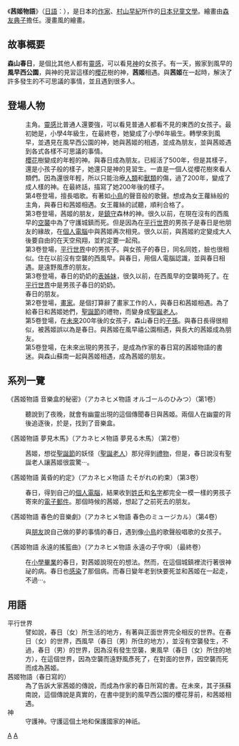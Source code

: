 {{Japanese|japanese=アカネヒメ物語|kana=あかねひめものがたり|romaji=Akanehime Monogatari}}
《'''茜姬物語'''》（[[日語|日語]]：{{lang|ja|アカネヒメ物語}}），是日本的[[作家|作家]]、[[村山早紀|村山早紀]]所作的[[日本|日本]][[兒童文學|兒童文學]]。繪畫由[[森友典子|森友典子]]擔任。漫畫風的繪畫。

== 故事概要 ==
'''森山春日'''，是個比其他人都有[[靈感|靈感]]，可以看見[[神|神]]的女孩子。有一天，搬家到風早的'''風早西公園'''，與神的見習這樣的[[櫻花|櫻花]]樹的神，'''茜姬'''相遇。與'''茜姬'''在一起時，解決了許多發生的不可思議的事情，並且遇到很多人。

== 登場人物 ==
;{{nihongo|森山春日（女）|森山はるひ（女）}} 
:主角。[[靈感|靈感]]比普通人還要強，可以看見普通人都看不見的東西的女孩子。最初她是，小學4年級生，在最終卷，她變成了小學6年級生。轉學來到風早，並遇見在風早西公園的神，她與茜姬的相遇，並成為朋友，並與茜姬遇到各式各樣不可思議的事情。
;{{nihongo|茜姬|アカネヒメ}} 
:[[櫻花|櫻花]]樹變成的年輕的神。與春日成為朋友。已經活了500年，但是其樣子，還是小孩子般的樣子，她還只是神的見習生。一直是一個人從櫻花樹來看人類們。因為還很年輕，所以只能治療[[人類|人類]]和[[獸類|獸類]]的傷，過了200年，變成了成人樣的神。在最終話，描寫了她200年後的樣子。
;{{nihongo|夢子|夢子}} 
:第4卷登場，擅長唱歌。有著如[[鳥|小鳥]]的聲音般的歌聲。想成為女王蘿絲般的主角，與春日和茜姬相遇。女王蘿絲的試聽，順利合格了。
;{{nihongo|遠野風彥|トオノカゼヒコ}} 
:第3卷登場，茜姬的朋友，是[[鎮守|鎮守]]森林的神。很久以前，在現在沒有的西風早的[[空襲|空襲]]中為了守護城鎮而死。但是因為在[[平行世界|平行世界]]的男孩子是春日是他朋友的緣故，在[[個人電腦|個人電腦]]中與茜姬再次相見。很久以前，與茜姬約定變成大人後要自由的在天空飛翔，並約定要一起飛。
;{{nihongo|森山春日（男）|森山はるひ（男）}} 
:第3卷登場，[[平行世界|平行世界]]中的男孩子。與女孩子的春日，同名同姓，臉也很相似。住在以前沒有空襲的西風早。與春日，用個人電腦認識，並與春日相遇。是遠野風彥的朋友。
;{{nihongo|鞠枝|鞠枝}} 
:第3卷登場，春日的奶奶的[[表親|表姊妹]]，很久以前，在西風早的空襲時死了。在[[平行世界|平行世界]]中是男孩子春日的奶奶。
;{{nihongo|梨花（女）|りかちゃん（女）}} 
:春日的朋友。
;{{nihongo|青空先生|青空さん}} 
:第2卷登場，[[畫家|畫家]]。是個打算辭了畫家工作的人，與春日和茜姬相遇。為了給春日和茜姬她們，[[聖誕節|聖誕節]]的禮物，而變身成[[聖誕老人|聖誕老人]]。
;{{nihongo|森山蘇南|森山ソナ}} 
:第5卷登場，在[[未來|未來]]200年後的女孩子，森山春日的[[親屬|子孫]]。與春日長得很相似，被茜姬誤以為是春日。與茜姬在風早禧公園相遇，與長大的茜姬成為朋友。
;{{nihongo|春日（男）|はるひ（男）}} 
:第5卷登場，在未來出現的男孩子，是成為作家的春日寫的茜姬物語的書迷。與森山蘇南一起與茜姬相遇，成為茜姬的朋友。

== 系列一覽 ==
《茜姬物語 音樂盒的秘密》（アカネヒメ物語 オルゴールのひみつ）（第1卷）
:聽說到了夜晚，就會有幽靈出現的這個傳聞春日與茜姬。兩個人在幽靈的背後追逐後，於是，找到了音樂盒。
《茜姬物語 夢見木馬》（アカネヒメ物語 夢見る木馬）（第2卷）
:茜姬，想從[[聖誕節|聖誕節]]的妖怪（[[聖誕老人|聖誕老人]]）那兒得到[[禮物|禮物]]，但是，春日說沒有聖誕老人讓茜姬很震驚···。
《茜姬物語 黃昏的約定》（アカネヒメ物語 たそがれの約束）（第3卷）
:春日，得到自己的[[個人電腦|個人電腦]]，結果收到[[姓氏|姓氏]]和[[名字|名字]]都完全一模一樣的男孩子寄來的[[電子郵件|電子郵件]]。那個時候的茜姬，想起了之前死去的朋友。
《茜姬物語 春色的音樂劇》（アカネヒメ物語 春色のミュージカル）（第4卷）
:與[[朋友|朋友]]說自己做的夢的事情的春日，遇到像[[鳥|小鳥]]的歌聲般唱歌的女孩子。
《茜姬物語 永遠的搖籃曲》（アカネヒメ物語 永遠の子守唄）（最終卷）
:在[[小學|小學]][[畢業|畢業]]的春日，對茜姬說現在的想法。然而，在這個城鎮裡流行著很神祕的病。春日也[[感染|感染]]了那個病。而春日變年老到快要死並和茜姬在一起走，不過···。

== 用語 ==
;平行世界
:譬如說，春日（女）所生活的地方，有著與正面世界完全相反的世界。在春日（女）的世界，西風早（春日（男）所住的地方），並沒有空襲發生，不過，春日（男）的世界，因為沒有發生空襲，東風早（春日（女）所住的地方），在這個世界，因為空襲而遠野風彥死了，在對面的世界，因空襲而死而成為茜姬。
;茜姬物語（春日寫的）
:為了告訴大家茜姬的傳說，而成為作家的春日所寫的書。在未來，其子孫蘇南說，這個傳說是真實的，在書中提到的風早西公園的櫻花芽前，和茜姬相遇。
;神
:守護神。守護這個土地和保護國家的神祇。

{{DEFAULTSORT:茜姬物語}}
[[Category:日本兒童文學|A]]
[[Category:日本神話題材作品|A]]